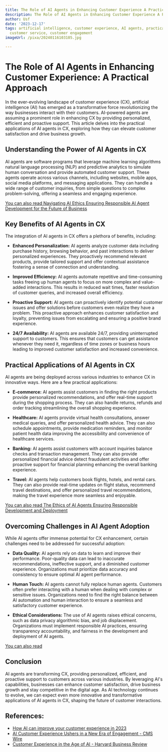 ```yaml
---
title: The Role of AI Agents in Enhancing Customer Experience A Practical Approach
description: The Role of AI Agents in Enhancing Customer Experience A Practical Approach
author: Usf
date: '2023-12-17'
tags: artificial intelligence, customer experience, AI agents, practical approach,
  customer service, customer engagement
imageUrl: /pixa/20240116103105.jpg

---
```

# The Role of AI Agents in Enhancing Customer Experience: A Practical Approach

In the  ever-evolving landscape of customer experience (CX), artificial intelligence (AI) has emerged as a transformative force revolutionizing the way businesses interact with their customers.  AI-powered agents  are assuming  a prominent  role in enhancing CX by providing personalized, efficient and proactive support. This article  delves  into the practical applications of AI agents  in CX, exploring how they can elevate customer satisfaction  and  drive business growth.

## Understanding the Power of AI Agents in CX

AI agents are  software programs that leverage  machine learning algorithms natural language  processing (NLP) and predictive analytics to  simulate human conversation and provide automated customer  support. These agents operate across various channels, including websites, mobile apps, social media platforms, and messaging applications. They can handle a wide range of customer inquiries, from simple questions to complex problem-solving, offering a seamless and engaging experience.

[You can also read Navigating AI Ethics Ensuring Responsible AI Agent Development for the Future of Business](Navigating%20AI%20Ethics%20Ensuring%20Responsible%20AI%20Agent%20Development%20for%20the%20Future%20of%20Business)


## Key Benefits of  AI Agents in CX

The integration of AI agents in CX offers a plethora of benefits, including:

* **Enhanced Personalization:**  AI agents analyze customer data including purchase history, browsing  behavior, and past interactions to deliver personalized experiences. They proactively recommend relevant products, provide tailored support and offer contextual assistance fostering a sense of connection and understanding.

* **Improved Efficiency:** AI agents automate repetitive and time-consuming tasks freeing up human agents to focus on more complex and value-added interactions. This results in  reduced wait times, faster resolution of  customer queries, and increased overall efficiency.

*  **Proactive Support:** AI agents can proactively identify potential customer issues and offer solutions before customers even  realize they  have a problem. This proactive approach enhances customer  satisfaction and loyalty, preventing issues  from escalating and ensuring a positive brand experience.

* **24/7 Availability:** AI agents are available 24/7, providing uninterrupted support to customers. This ensures that customers can get assistance whenever they need it, regardless of time zones or business  hours leading to improved customer satisfaction and increased convenience.

## Practical Applications of AI  Agents in CX

AI agents are being deployed across various industries to enhance CX in innovative ways. Here are  a few practical applications:

* **E-commerce:** AI agents assist customers in finding  the  right products provide personalized recommendations, and offer real-time support during the shopping process. They  can also handle returns, refunds and order tracking streamlining the overall shopping experience.

* **Healthcare:** AI agents  provide  virtual health  consultations, answer  medical queries, and offer personalized health  advice. They can also schedule appointments, provide medication reminders, and monitor patient  health data improving the  accessibility and convenience of healthcare services.

* **Banking:** AI agents assist customers with account inquiries balance checks and transaction management. They can also provide  personalized  financial advice detect fraudulent activities and offer proactive support for financial planning enhancing the overall  banking  experience.

* **Travel:** AI agents help customers book flights, hotels, and rental cars. They can  also provide real-time updates on flight status,  recommend travel destinations, and offer personalized travel  recommendations,  making the travel experience more  seamless and enjoyable.

[You can also read The Ethics of AI Agents Ensuring Responsible  Development and Deployment](The%20Ethics%20of%20AI%20Agents%20Ensuring%20Responsible%20Development%20and%20Deployment)


## Overcoming Challenges  in AI Agent Adoption

While AI agents offer immense potential for CX  enhancement,  certain challenges need to be addressed for  successful adoption:

* **Data Quality:** AI agents  rely on data to learn and improve their performance. Poor-quality data can lead to inaccurate recommendations, ineffective support, and  a diminished customer experience. Organizations must prioritize data accuracy and consistency to ensure optimal AI agent  performance.

*  **Human Touch:** AI  agents cannot  fully replace human agents. Customers  often prefer interacting with  a human when dealing with complex or  sensitive  issues. Organizations need to find the right balance between AI automation and human  interaction to ensure a seamless and satisfactory customer experience.

* **Ethical Considerations:** The use of AI agents raises ethical concerns, such as data privacy algorithmic bias, and job  displacement. Organizations must implement  responsible AI practices, ensuring transparency  accountability, and  fairness in the development and deployment of AI agents.

[You can also read ]()


## Conclusion

AI agents are transforming CX, providing personalized, efficient, and  proactive support to customers across various industries. By leveraging AI's capabilities, businesses can enhance customer satisfaction, drive  business growth and stay competitive in the digital age. As AI technology continues to evolve, we can  expect even more innovative and  transformative  applications of AI agents in CX, shaping the future of customer interactions.

## References:
- [How AI can improve your customer experience in 2023](https://business.adobe.com/blog/basics/ai-customer-experience)
- [AI Customer Experience Ushers in a New Era of Engagement - CMS Wire](https://www.cmswire.com/customer-experience/4-ways-that-ai-is-improving-the-customer-experience/)
- [Customer Experience in the Age of AI - Harvard Business Review](https://hbr.org/2022/03/customer-experience-in-the-age-of-ai)
